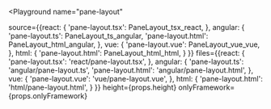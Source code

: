 

<Playground
  name="pane-layout"
  
  source={{react: {
             'pane-layout.tsx': PaneLayout_tsx_react,
           },
           angular: {
             'pane-layout.ts': PaneLayout_ts_angular,
             'pane-layout.html': PaneLayout_html_angular,
           },
           vue: {
             'pane-layout.vue': PaneLayout_vue_vue,
           },
           html: {
             'pane-layout.html': PaneLayout_html_html,
           }
}}
  files={{react: {
            'pane-layout.tsx': 'react/pane-layout.tsx',
          },
          angular: {
            'pane-layout.ts': 'angular/pane-layout.ts',
            'pane-layout.html': 'angular/pane-layout.html',
          },
          vue: {
            'pane-layout.vue': 'vue/pane-layout.vue',
          },
          html: {
            'pane-layout.html': 'html/pane-layout.html',
          }
}}
  height={props.height}
  onlyFramework={props.onlyFramework}
></Playground>
